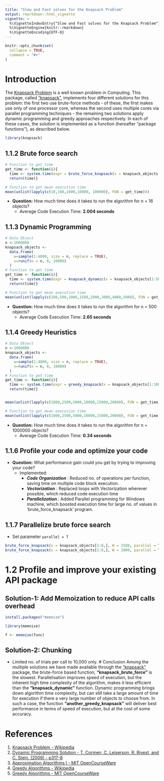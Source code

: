 ```yaml
---
title: "Slow and Fast solves for the Knapsack Problem"
output: rmarkdown::html_vignette
vignette: >
  %\VignetteIndexEntry{"Slow and Fast solves for the Knapsack Problem"}
  %\VignetteEngine{knitr::rmarkdown}
  %\VignetteEncoding{UTF-8}
---
```


```r
knitr::opts_chunk$set(
  collapse = TRUE,
  comment = "#>"
)
```
# Introduction
The [Knapsack Problem](https://en.wikipedia.org/wiki/Knapsack_problem)  is a well known problem in Computing. This package, called ["knapsack"](https://github.com/rojanka/knapsack), implements four different solutions for this problem: the first two use brute-force methods - of these, the first makes use only of one processor core, whereas the second uses multiple cores via parallel programming techniques - the remaining two solutions apply dynamic programming and greedy approaches respectively. In each of these cases, the solution is implemented as a function (hereafter "package functions"), as described below.

```r
library(knapsack)
```

## 1.1.2 Brute force search

```r
# Function to get time
get_time <- function(i){
  time <- system.time(expr = brute_force_knapsack(x = knapsack_objects[1:16,], W=i))[3]
  return(time)}

# Function to get mean execution time
mean(unlist(lapply(c(10,100,1000,10000, 100000), FUN = get_time)))
```

- **Question:** How much time does it takes to run the algorithm for n = 16 objects?
  - Average Code Execution Time: **2.004 seconds**
  
## 1.1.3 Dynamic Programming

```r
# Data Object
n <-1000000
knapsack_objects <-
  data.frame(
    w=sample(1:4000, size = n, replace = TRUE),
    v=runif(n = n, 0, 10000)
  )
# Function to get time
get_time <- function(i){
  time <- system.time(expr = knapsack_dynamic(x = knapsack_objects[1:500,], W=i))[3]
  return(time)}

# Function to get mean execution time
mean(unlist(lapply(c(100,500,1000,1500,2000,3000,4000,5000), FUN = get_time)))
```

- **Question:** How much time does it takes to run the algorithm for n = 500 objects?
  - Average Code Execution Time: **2.65 seconds**

## 1.1.4 Greedy Heuristics

```r
# Data Object
n <-1000000
knapsack_objects <-
  data.frame(
    w=sample(1:4000, size = n, replace = TRUE),
    v=runif(n = n, 0, 10000)
  )
# Function to get time
get_time <- function(i){
  time <- system.time(expr = greedy_knapsack(x = knapsack_objects[1:1000000,], W=i))[3]
  return(time)}


mean(unlist(lapply(c(1000,2500,5000,10000,15000,20000), FUN = get_time)))

# Function to get mean execution time
mean(unlist(lapply(c(1000,2500,5000,10000,15000,20000), FUN = get_time)))
```

- **Question:** How much time does it takes to run the algorithm for n = 1000000 objects?
  - Average Code Execution Time: **0.34 seconds**
  
## 1.1.6 Profile your code and optimize your code

- **Question:** What performance gain could you get by trying to improving your code?
  - Implemented:
    - **_Code Organization_** : Reduced no. of operations per function, saving time on multiple code block execution.
    - **_Vectorization_** : Replaced loops with Vectorization wherever possible, which reduced code execution time
    - **_Parallelization_** : Added Parallel programming for Windows machine, which boosted execution time for large no. of values in 'brute_force_knapsack' program.
    
## 1.1.7 Parallelize brute force search

- Set parameter `parallel = T` 

```r
brute_force_knapsack(x = knapsack_objects[1:8,], W = 3500, parallel = T)
brute_force_knapsack(x = knapsack_objects[1:8,], W = 2000, parallel = T)
```

# 1.2 Profile and improve your existing API package

## Solution-1: Add Memoization to reduce API calls overhead

```r
install.packages("memoise")

library(memoise)

f <- memoise(func)
```
## Solution-2: Chunking

- Limited no. of trials per call to 10,000 only.
# Conclusion
Among the multiple solutions we have made available through the ["knapsack"](https://github.com/rojanka/knapsack) package, the brute-force based function, __"knapsack_brute_force"__ is the slowest. Parallelisation improves speed of execution, but the inherent high time complexity of the algorithm, makes it less efficient than the __"knapsack_dynamic"__ function. Dynamic programming brings down algorithm time complexity, but can still take a large amount of time for execution if there a very large number of objects to choose from. In such a case, the function __"another_greedy_knapsack"__ will deliver best performance in terms of speed of execution, but at the cost of some accuracy.

# References
1. [Knapsack Problem - Wikipedia](https://en.wikipedia.org/wiki/Knapsack_problem)
1. [Dynamic Programming Solution - T. Cormen, C. Leiserson, R. Rivest, and C. Stein. (2009) - p317-8](http://mitp-content-server.mit.edu:18180/books/content/sectbyfn?collid=books_pres_0&id=8030&fn=Intro_to_Algo_Selected_Solutions.pdf)
1. [Approximation Algorithms I - MIT OpenCourseWare](https://ocw.mit.edu/courses/sloan-school-of-management/15-083j-integer-programming-and-combinatorial-optimization-fall-2009/lecture-notes/MIT15_083JF09_lec21.pdf)
1. [Greedy Algorithms - Wikipedia](https://en.wikipedia.org/wiki/Greedy_algorithm)
1. [Greedy Algorithms - MIT OpenCourseWare](https://ocw.mit.edu/courses/civil-and-environmental-engineering/1-204-computer-algorithms-in-systems-engineering-spring-2010/lecture-notes/MIT1_204S10_lec10.pdf)

